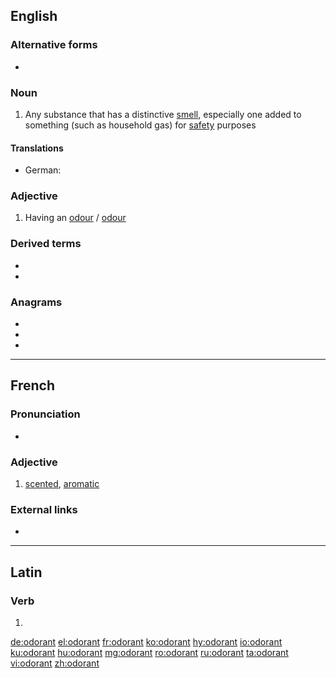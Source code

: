 ==English==

===Alternative forms===
* {{l|en|odourant}}

===Noun===
{{en-noun}}

# Any substance that has a distinctive [[smell]], especially one added to something (such as household gas) for [[safety]] purposes

====Translations====
{{trans-top|substance with distinctive smell}}
* German: {{t|de|Odoriermittel|n}}
{{trans-mid}}
{{trans-bottom}}

===Adjective===
{{en-adj}}

# Having an [[odour]] / [[odour]]

===Derived terms===
* {{l|en|deodorant}}
* {{l|en|reodorant}}

===Anagrams===
* {{l|en|donator}}
* {{l|en|tandoor}}
* {{l|en|tornado}}

----

==French==

===Pronunciation===
* {{audio|Fr-odorant.ogg|Audio|lang=fr}}

===Adjective===
{{fr-adj}}

# [[scented]], [[aromatic]]

===External links===
* {{R:TLFi}}

----

==Latin==

===Verb===
{{la-verb-form|odōrant}}

# {{inflection of|odōrō||3|p|pres|actv|indc|lang=la}}

[[de:odorant]]
[[el:odorant]]
[[fr:odorant]]
[[ko:odorant]]
[[hy:odorant]]
[[io:odorant]]
[[ku:odorant]]
[[hu:odorant]]
[[mg:odorant]]
[[ro:odorant]]
[[ru:odorant]]
[[ta:odorant]]
[[vi:odorant]]
[[zh:odorant]]